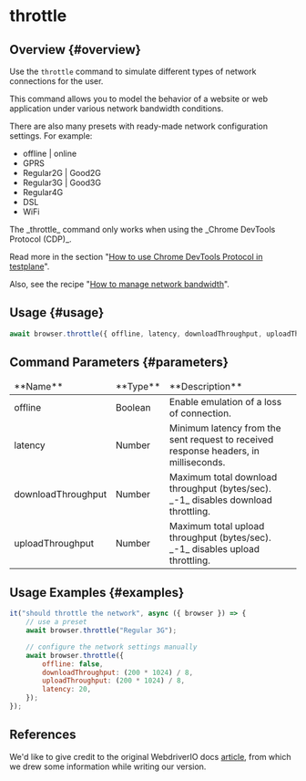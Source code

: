 
# throttle

## Overview {#overview}

Use the `throttle` command to simulate different types of network connections for the user.

This command allows you to model the behavior of a website or web application under various network bandwidth conditions.

There are also many presets with ready-made network configuration settings. For example:

-   offline | online
-   GPRS
-   Regular2G | Good2G
-   Regular3G | Good3G
-   Regular4G
-   DSL
-   WiFi

<Admonition type="warning">
The _throttle_ command only works when using the _Chrome DevTools Protocol (CDP)_.

Read more in the section "[How to use Chrome DevTools Protocol in testplane][how-to-use-cdp]".

Also, see the recipe "[How to manage network bandwidth][how-to-manage-network-bandwidth]".

</Admonition>

## Usage {#usage}

```javascript
await browser.throttle({ offline, latency, downloadThroughput, uploadThroughput });
```

## Command Parameters {#parameters}

<table>
<thead>
<tr><td>**Name**</td><td>**Type**</td><td>**Description**</td></tr>
</thead>
<tbody>
<tr><td>offline</td><td>Boolean</td><td>Enable emulation of a loss of connection.</td></tr>
<tr><td>latency</td><td>Number</td><td>Minimum latency from the sent request to received response headers, in milliseconds.</td></tr>
<tr><td>downloadThroughput</td><td>Number</td><td>Maximum total download throughput (bytes/sec). _-1_ disables download throttling.</td></tr>
<tr><td>uploadThroughput</td><td>Number</td><td>Maximum total upload throughput (bytes/sec). _-1_ disables upload throttling.</td></tr>

</tbody>
</table>

## Usage Examples {#examples}

```javascript
it("should throttle the network", async ({ browser }) => {
    // use a preset
    await browser.throttle("Regular 3G");

    // configure the network settings manually
    await browser.throttle({
        offline: false,
        downloadThroughput: (200 * 1024) / 8,
        uploadThroughput: (200 * 1024) / 8,
        latency: 20,
    });
});
```

## References

We'd like to give credit to the original WebdriverIO docs [article](https://webdriver.io/docs/api/browser/throttle), from which we drew some information while writing our version.

[how-to-use-cdp]: ../../../guides/how-to-use-cdp
[how-to-manage-network-bandwidth]: ../../../guides/how-to-manage-network-bandwidth
